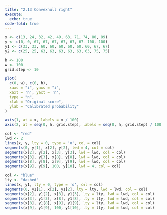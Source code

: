```yaml
---
title: "2.13 Convexhull right"
execute: 
  echo: true
code-fold: true
---
```



```r

x <- c(13, 24, 32, 42, 49, 63, 71, 74, 80, 89)
y <- c(0, 0, 67, 67, 67, 67, 67, 67, 100, 100)
y1 <- c(33, 33, 60, 60, 60, 60, 60, 60, 67, 67)
y2 <- c(25, 25, 63, 63, 63, 63, 63, 63, 75, 75)

h <- 100
w <- 100
grid.step <- 10

plot(
  c(0, w), c(0, h),
  xaxs = "i", yaxs = "i", 
  xaxt = 'n', yaxt = 'n', 
  type = "n",             
  xlab = "Original score",
  ylab = "Calibrated probability"
)

axis(1, at = x, labels = x / 100)
axis(2, at = seq(0, h, grid.step), labels = seq(0, h, grid.step) / 100)

col <- "red"
lwd <- 2
lines(x, y, lty = 0, type = 'o', col = col)
segments(0, y[1], x[2], y[2], lwd = 4, col = col)
segments(x[2], y[2], x[3], y[3], lwd = lwd, col = col)
segments(x[3], y[3], x[8], y[8], lwd = lwd, col = col)
segments(x[8], y[8], x[9], y[9], lwd = lwd, col = col)
segments(x[9], y[9], 100, y[10], lwd = 4, col = col)

col <- "blue"
lty <- "dashed"
lines(x, y1, lty = 0, type = 'o', col = col)
segments(0, y1[1], x[2], y1[2], lty = lty, lwd = lwd, col = col)
segments(x[2], y1[2], x[3], y1[3], lty = lty, lwd = lwd, col = col)
segments(x[3], y1[3], x[8], y1[8], lty = lty, lwd = lwd, col = col)
segments(x[8], y1[8], x[9], y1[9], lty = lty, lwd = lwd, col = col)
segments(x[9], y1[9], 100, y1[10], lty = lty, lwd = lwd, col = col)

```
